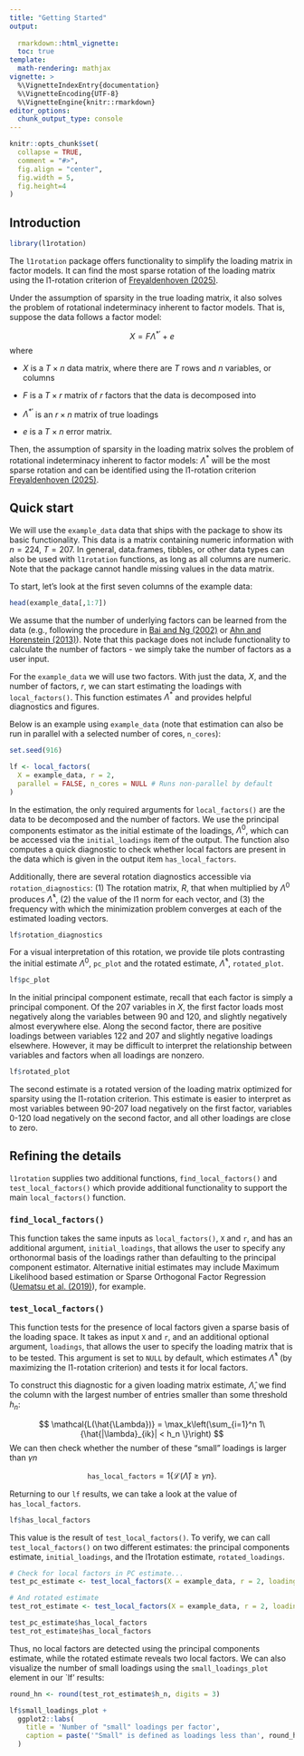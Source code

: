 ```yaml
---
title: "Getting Started"
output: 
  
  rmarkdown::html_vignette:
  toc: true
template:
  math-rendering: mathjax
vignette: >
  %\VignetteIndexEntry{documentation}
  %\VignetteEncoding{UTF-8}
  %\VignetteEngine{knitr::rmarkdown}
editor_options: 
  chunk_output_type: console
---
```


```r
knitr::opts_chunk$set(
  collapse = TRUE,
  comment = "#>",
  fig.align = "center",
  fig.width = 5, 
  fig.height=4
)
```

  

## Introduction {#intro}

```r
library(l1rotation)
```

The `l1rotation` package offers functionality to simplify the loading matrix in factor models. It can find the most sparse rotation of the loading matrix using the l1-rotation criterion of [Freyaldenhoven (2025)](https://doi.org/10.21799/frbp.wp.2020.25).  

Under the assumption of sparsity in the true loading matrix, it also solves the problem of rotational indeterminacy inherent to factor models. That is, suppose the data follows a factor model:

$$
X = F \Lambda^{*'} + e
$$
where 

- $X$ is a $T \times n$ data matrix, where there are $T$ rows and $n$ variables, or columns

- $F$ is a $T \times r$ matrix of $r$ factors that the data is decomposed into

- $\Lambda^{*'}$ is an $r \times n$ matrix of true loadings

- $e$ is a $T \times n$ error matrix.

Then, the assumption of sparsity in the loading matrix solves the problem of rotational indeterminacy inherent to factor models: $\Lambda^{*}$ will be the most sparse rotation and can be identified using the l1-rotation criterion [Freyaldenhoven (2025)](https://doi.org/10.21799/frbp.wp.2020.25).

## Quick start {#start}

We will use the `example_data` data that ships with the package to show its basic functionality. This data is a matrix containing numeric information with $n = 224$, $T = 207$. In general, data.frames, tibbles, or other data types can also be used with `l1rotation` functions, as long as all columns are numeric. Note that the package cannot handle missing values in the data matrix. 

To start, let's look at the first seven columns of the example data:

```r
head(example_data[,1:7])
```

We assume that the number of underlying factors can be learned from the data (e.g., following the procedure in [Bai and Ng (2002)](https://onlinelibrary.wiley.com/doi/epdf/10.1111/1468-0262.00273) or [Ahn and Horenstein (2013)](https://onlinelibrary.wiley.com/doi/abs/10.3982/ECTA8968)). Note that this package does not include functionality to calculate the number of factors - we simply take the number of factors as a user input.

For the `example_data` we will use two factors. With just the data, $X$, and the number of factors, $r$, we can start estimating the loadings with `local_factors()`. This function estimates $\Lambda^{*}$ and provides helpful diagnostics and figures.

Below is an example using `example_data` (note that estimation can also be run in parallel with a selected number of cores, `n_cores`):

```r
set.seed(916)

lf <- local_factors(
  X = example_data, r = 2,
  parallel = FALSE, n_cores = NULL # Runs non-parallel by default
)

```

In the estimation, the only required arguments for `local_factors()` are the data to be decomposed and the number of factors. We use the principal components estimator as the initial estimate of the loadings, $\Lambda^0$, which can be accessed via the `initial_loadings` item of the output. The function also computes a quick diagnostic to check whether local factors are present in the data which is given in the output item `has_local_factors`.

Additionally, there are several rotation diagnostics accessible via `rotation_diagnostics`: (1) The rotation matrix, $R$, that when multiplied by $\Lambda^0$ produces $\hat{\Lambda}^*$, (2) the value of the l1 norm for each vector, and (3) the frequency with which the minimization problem converges at each of the estimated loading vectors.

```r
lf$rotation_diagnostics
```
For a visual interpretation of this rotation, we provide tile plots contrasting the initial estimate $\Lambda^0$, `pc_plot` and the rotated estimate, $\hat{\Lambda}^*$, `rotated_plot`.

```r
lf$pc_plot
```

In the initial principal component estimate, recall that each factor is simply a principal component. Of the 207 variables in $X$, the first factor loads most negatively along the variables between 90 and 120, and slightly negatively almost everywhere else. Along the second factor, there are positive loadings between variables 122 and 207 and slightly negative loadings elsewhere. However, it may be difficult to interpret the relationship between variables and factors when all loadings are nonzero.

```r
lf$rotated_plot
```

The second estimate is a rotated version of the loading matrix optimized for sparsity using the l1-rotation criterion. This estimate is easier to interpret as most variables between 90-207 load negatively on the first factor, variables 0-120 load negatively on the second factor, and all other loadings are close to zero.

## Refining the details {#details}

`l1rotation` supplies two additional functions, `find_local_factors()` and `test_local_factors()` which provide additional functionality to support the main `local_factors()` function.  

### `find_local_factors()` {#flf}

This function takes the same inputs as `local_factors()`, `X` and `r`, and has an additional argument, `initial_loadings`, that allows the user to specify any orthonormal basis of the loadings rather than defaulting to the principal component estimator.  Alternative initial estimates may include Maximum Likelihood based estimation
or Sparse Orthogonal Factor Regression ([Uematsu et al. (2019)](http://faculty.marshall.usc.edu/yingying-fan/publications/IEEEIT-UFCLL19.pdf)), for example.

### `test_local_factors()` {#tlf}

This function tests for the presence of local factors given a sparse basis of the loading space. It takes as input `X` and `r`, and an additional optional argument, `loadings`, that allows the user to specify the loading matrix that is to be tested. This argument is set to `NULL` by default, which estimates $\hat{\Lambda}^*$ (by maximizing the l1-rotation criterion) and tests it for local factors. 

To construct this diagnostic for a given loading matrix estimate, $\hat{\Lambda}$, we find the column with the largest number of entries smaller than some threshold $h_n$:

$$
\mathcal{L(\hat{\Lambda})} = \max_k\left(\sum_{i=1}^n 1\{\hat{|\lambda}_{ik}| < h_n \}\right)
$$
We can then check whether the number of these "small" loadings is larger than $\gamma n$

$$
\texttt{has_local_factors} = 1\{\mathcal{L}(\hat{\Lambda})  \geq \gamma n \}.
$$

Returning to our `lf` results, we can take a look at the value of `has_local_factors`. 

```r
lf$has_local_factors
```

This value is the result of `test_local_factors()`. To verify, we can call `test_local_factors()` on two different estimates: the principal components estimate, `initial_loadings`, and the l1rotation estimate, `rotated_loadings`.

```r
# Check for local factors in PC estimate...
test_pc_estimate <- test_local_factors(X = example_data, r = 2, loadings = lf$initial_loadings)

# And rotated estimate
test_rot_estimate <- test_local_factors(X = example_data, r = 2, loadings = lf$rotated_loadings)

test_pc_estimate$has_local_factors
test_rot_estimate$has_local_factors
```

Thus, no local factors are detected using the principal components estimate, while the rotated estimate reveals two local factors. We can also visualize the number of small loadings using the `small_loadings_plot` element in our `lf' results:

```r
round_hn <- round(test_rot_estimate$h_n, digits = 3)

lf$small_loadings_plot + 
  ggplot2::labs(
    title = 'Number of "small" loadings per factor', 
    caption = paste('"Small" is defined as loadings less than', round_hn)
  )
```


